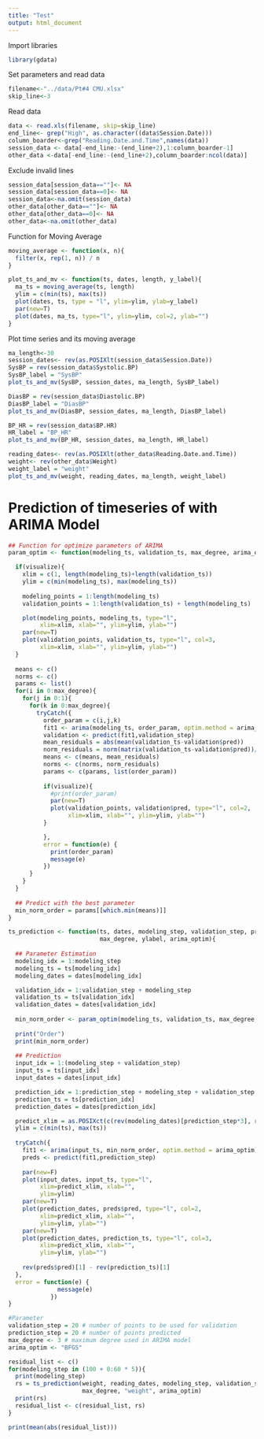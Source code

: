 ```yaml
---
title: "Test"
output: html_document
---
```


Import libraries
```r
library(gdata)
```

Set parameters and read data
```r
filename<-"../data/Pt#4 CMU.xlsx"
skip_line<-3
```

Read data
```r
data <- read.xls(filename, skip=skip_line)
end_line<- grep("High", as.character((data$Session.Date)))
column_boarder<-grep("Reading.Date.and.Time",names(data))
session_data <- data[-end_line:-(end_line+2),1:column_boarder-1]
other_data <-data[-end_line:-(end_line+2),column_boarder:ncol(data)]
```

Exclude invalid lines
```r
session_data[session_data==""]<- NA
session_data[session_data==0]<- NA
session_data<-na.omit(session_data)
other_data[other_data==""]<- NA
other_data[other_data==0]<- NA
other_data<-na.omit(other_data)
```

Function for Moving Average
```r
moving_average <- function(x, n){
  filter(x, rep(1, n)) / n
}

plot_ts_and_mv <- function(ts, dates, length, y_label){
  ma_ts = moving_average(ts, length)
  ylim = c(min(ts), max(ts))
  plot(dates, ts, type = "l", ylim=ylim, ylab=y_label)
  par(new=T)
  plot(dates, ma_ts, type="l", ylim=ylim, col=2, ylab="")
}
```

Plot time series and its moving average
```r
ma_length<-30
session_dates<- rev(as.POSIXlt(session_data$Session.Date))
SysBP = rev(session_data$Systolic.BP)
SysBP_label = "SysBP"
plot_ts_and_mv(SysBP, session_dates, ma_length, SysBP_label)

DiasBP = rev(session_data$Diastolic.BP)
DiasBP_label = "DiasBP"
plot_ts_and_mv(DiasBP, session_dates, ma_length, DiasBP_label)

BP_HR = rev(session_data$BP.HR)
HR_label = "BP_HR"
plot_ts_and_mv(BP_HR, session_dates, ma_length, HR_label)

reading_dates<- rev(as.POSIXlt(other_data$Reading.Date.and.Time))
weight<- rev(other_data$Weight)
weight_label = "weight"
plot_ts_and_mv(weight, reading_dates, ma_length, weight_label)
```

# Prediction of timeseries of with ARIMA Model
```r
## Function for optimize parameters of ARIMA
param_optim <- function(modeling_ts, validation_ts, max_degree, arima_optim, visualize){

  if(visualize){
    xlim = c(1, length(modeling_ts)+length(validation_ts))
    ylim = c(min(modeling_ts), max(modeling_ts))
  
    modeling_points = 1:length(modeling_ts)
    validation_points = 1:length(validation_ts) + length(modeling_ts)

    plot(modeling_points, modeling_ts, type="l",
         xlim=xlim, xlab="", ylim=ylim, ylab="")
    par(new=T)
    plot(validation_points, validation_ts, type="l", col=3,
         xlim=xlim, xlab="", ylim=ylim, ylab="")
  }
  
  means <- c()
  norms <- c()
  params <- list()
  for(i in 0:max_degree){
    for(j in 0:1){
      for(k in 0:max_degree){
        tryCatch({
          order_param = c(i,j,k)
          fit1 <- arima(modeling_ts, order_param, optim.method = arima_optim)
          validation <- predict(fit1,validation_step)
          mean_residuals = abs(mean(validation_ts-validation$pred))
          norm_residuals = norm(matrix(validation_ts-validation$pred))/validation_step
          means <- c(means, mean_residuals)
          norms <- c(norms, norm_residuals)
          params <- c(params, list(order_param))
          
          if(visualize){
            #print(order_param)
            par(new=T)
            plot(validation_points, validation$pred, type="l", col=2,
                 xlim=xlim, xlab="", ylim=ylim, ylab="")
          }

          },
          error = function(e) {
            print(order_param)
            message(e)
          })
      }
    }
  }
  
  ## Predict with the best parameter
  min_norm_order = params[[which.min(means)]]
}

ts_prediction <- function(ts, dates, modeling_step, validation_step, prediction_step,
                          max_degree, ylabel, arima_optim){
  
  ## Parameter Estimation
  modeling_idx = 1:modeling_step
  modeling_ts = ts[modeling_idx]
  modeling_dates = dates[modeling_idx]

  validation_idx = 1:validation_step + modeling_step
  validation_ts = ts[validation_idx]
  validation_dates = dates[validation_idx]
  
  min_norm_order <- param_optim(modeling_ts, validation_ts, max_degree, arima_optim, F)
  
  print("Order")
  print(min_norm_order)
  
  ## Prediction
  input_idx = 1:(modeling_step + validation_step)
  input_ts = ts[input_idx]
  input_dates = dates[input_idx]

  prediction_idx = 1:prediction_step + modeling_step + validation_step
  prediction_ts = ts[prediction_idx]
  prediction_dates = dates[prediction_idx]

  predict_xlim = as.POSIXct(c(rev(modeling_dates)[prediction_step*3], rev(prediction_dates)[1]))
  ylim = c(min(ts), max(ts))
  
  tryCatch({
    fit1 <- arima(input_ts, min_norm_order, optim.method = arima_optim)
    preds <- predict(fit1,prediction_step)
    
    par(new=F)
    plot(input_dates, input_ts, type="l",
         xlim=predict_xlim, xlab="",
         ylim=ylim)
    par(new=T)
    plot(prediction_dates, preds$pred, type="l", col=2,
         xlim=predict_xlim, xlab="",
         ylim=ylim, ylab="")
    par(new=T)
    plot(prediction_dates, prediction_ts, type="l", col=3,
         xlim=predict_xlim, xlab="",
         ylim=ylim, ylab="")
    
    rev(preds$pred)[1] - rev(prediction_ts)[1] 
  },
  error = function(e) {
              message(e)
            })
}

#Parameter
validation_step = 20 # number of points to be used for validation
prediction_step = 20 # number of points predicted
max_degree <- 3 # maximum degree used in ARIMA model
arima_optim <- "BFGS"

residual_list <- c()
for(modeling_step in (100 + 0:60 * 5)){
  print(modeling_step)
  rs = ts_prediction(weight, reading_dates, modeling_step, validation_step, prediction_step,
                     max_degree, "weight", arima_optim)
  print(rs)
  residual_list <- c(residual_list, rs)
}

print(mean(abs(residual_list)))
```

